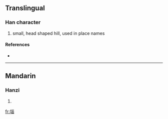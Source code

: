 {{see|垴}}
==Translingual==

===Han character===
{{Han char|rn=32|rad=土|as=09|sn=12|four=|canj=土女女田 (GVVW)}}

# small, head shaped hill, used in place names

====References====
* {{Han ref|kx=0234.271|hdz=10469.150|uh=5816|ud=22550}}

----

==Mandarin==

===Hanzi===
{{cmn-hanzi|sim=垴|pin=[[bǔ]] ([[bu3]]), [[nǎo]] ([[nao3]]), [[pù]] ([[pu4]])|wg=pu<sup>3</sup>, nao<sup>3</sup>, p'u<sup>4</sup>}}

# {{defn|Mandarin}}

[[fr:堖]]